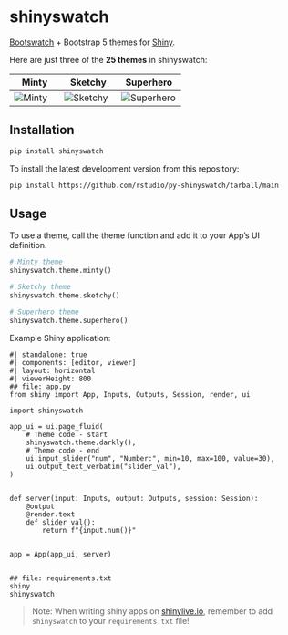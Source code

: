 # shinyswatch

[Bootswatch](https://bootswatch.com/) + Bootstrap 5 themes for [Shiny](https://shiny.rstudio.com/py/).


Here are just three of the **25 themes** in shinyswatch:

| Minty                      | Sketchy                        | Superhero                          |
|----------------------------|--------------------------------|------------------------------------|
| ![Minty](https://raw.githubusercontent.com/rstudio/py-shinyswatch/v0.2.2/readme_minty.png) | ![Sketchy](https://raw.githubusercontent.com/rstudio/py-shinyswatch/v0.2.2/readme_sketchy.png) | ![Superhero](https://raw.githubusercontent.com/rstudio/py-shinyswatch/v0.2.2/readme_superhero.png) |


## Installation

```sh
pip install shinyswatch
```

To install the latest development version from this repository:

```sh
pip install https://github.com/rstudio/py-shinyswatch/tarball/main
```

## Usage

To use a theme, call the theme function and add it to your App's UI definition.

```python
# Minty theme
shinyswatch.theme.minty()

# Sketchy theme
shinyswatch.theme.sketchy()

# Superhero theme
shinyswatch.theme.superhero()
```

Example Shiny application:

```shinylive-python
#| standalone: true
#| components: [editor, viewer]
#| layout: horizontal
#| viewerHeight: 800
## file: app.py
from shiny import App, Inputs, Outputs, Session, render, ui

import shinyswatch

app_ui = ui.page_fluid(
    # Theme code - start
    shinyswatch.theme.darkly(),
    # Theme code - end
    ui.input_slider("num", "Number:", min=10, max=100, value=30),
    ui.output_text_verbatim("slider_val"),
)


def server(input: Inputs, output: Outputs, session: Session):
    @output
    @render.text
    def slider_val():
        return f"{input.num()}"


app = App(app_ui, server)


## file: requirements.txt
shiny
shinyswatch

```

> Note: When writing shiny apps on [shinylive.io](https://shinylive.io/py/editor/#code=NobwRAdghgtgpmAXGKAHVA6VBPMAaMAYwHsIAXOcpMAMwCdiYACAZwAsBLCbJjmVYnTJMAgujxM6lACZw6EgK4cAOhFVpUAfSVMAvEyVYoAcziaaAGyXSAFKqYODHDF1QKymlhY6y6dyMr4TIEAcoESAAwSAIwRUUwATBEAlHj2jobE7m4eFAAeHgBucgBGUGR8-mQFgamqyaqNELI0rHLFfq7uEllkORIscCwsHKTJiOkOAAK9OZNMU1LNchj5ZPMtTNVkNuPzjpJwZAp0EEw0gRAAVAm8LEwgXWQYELtMV4kAvoFN6uh6onQNg02g4A3acgaEDAnwAukA), remember to add `shinyswatch` to your `requirements.txt` file!
